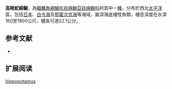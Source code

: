 {{Speciesbox
| name = 高眼蛇綿鳚
| image = 
| status = LC
| status_system = IUCN3.1
| genus = Lycenchelys
| species = hippopotamus
| authority = [[Schmidt|Schmidt]], 1950
| synonyms = 
}}

'''高眼蛇綿鳚'''，為[[輻鰭魚綱|輻鰭魚綱]][[鱸形目|鱸形目]][[绵鳚亞目|绵鳚亞目]][[绵鳚科|绵鳚科]]的其中一[[種|種]]，分布於西北[[太平洋|太平洋]]區，包括[[日本|日本]]、[[白令海|白令海]]及[[鄂霍次克海|鄂霍次克海]]等海域，屬深海底棲性魚類，棲息深度在水深160至1800公尺，體長可達22.1公分。

==参考文献==
*{{FishBase_species|genus=Lycenchelys|species=hippopotamus|year=2011|month=12}}

== 扩展阅读 ==
{{refbegin}}
{{wikispecies-inline|Lycenchelys hippopotamus|高眼蛇綿鳚}}
{{refend}}
{{Taxonbar|from=Q2290528}}

[[Category:蛇綿鳚属|hippopotamus]]


{{鱸形目小作品}}